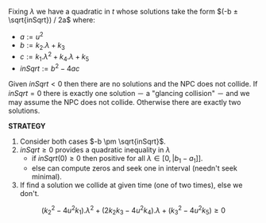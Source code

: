
<!--
We note that if $\tau_0 · (a_1 - a_0) \leq 0$ the NPC moves away from the line segment, so no collision.<QedIcon/>
-->

Fixing $\lambda$ we have a quadratic in $t$ whose solutions take the form $(-b ± \sqrt{inSqrt}) / 2a$ where:
- $a := u^2$
- $b := k_2 . \lambda + k_3$
- $c := k_1 . \lambda^2 + k_4 . \lambda + k_5$
- $inSqrt := b^2 - 4ac$

Given $inSqrt < 0$  then there are no solutions and the NPC does not collide.<QedIcon/>
If $inSqrt = 0$ there is exactly one solution
－ a "glancing collision" －
and we may assume the NPC does not collide.<QedIcon/>
Otherwise there are exactly two solutions.

__STRATEGY__
1. Consider both cases $-b \pm \sqrt{inSqrt}$.
1. $inSqrt \geq 0$ provides a quadratic inequality in $\lambda$
   - if $inSqrt(0) \geq 0$ then positive for all $\lambda \in [0, |b_1 - a_1]]$.
   - else can compute zeros and seek one in interval (needn't seek minimal).
1. If find a solution we collide at given time (one of two times), else we don't.

$$
(k_2^2 - 4u^2 k_1) .\lambda^2 +
(2 k_2 k_3  - 4u^2 k_4) . \lambda +
(k_3^2 - 4u^2 k_5)
\geq 0
$$